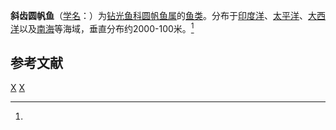 {{Speciesbox
| genus = Cyclothone
| species = acclinidens
| authority = (Garman, 1899)<ref name='id5436'>{{cite web| url =http://www.bioinfo.cn/db05/BjdwSpecies.php?action=view&id=5436| title =斜齿圆帆鱼| work =《中国动物物种编目数据库》| publisher =中国科学院微生物研究所| author =中国科学院动物研究所| accessdate =2009-04-11| deadurl =yes| archiveurl =https://web.archive.org/web/20131203122335/http://www.bioinfo.cn/db05/BjdwSpecies.php?action=view| archivedate =2013-12-03}}</ref>
}}

'''斜齿圆帆鱼'''（[[学名|学名]]：{{lang|la|''Cyclothone acclinidens''}}）为[[钻光鱼科|钻光鱼科]][[圆帆鱼属|圆帆鱼属]]的[[鱼类|鱼类]]。分布于[[印度洋|印度洋]]、[[太平洋|太平洋]]、[[大西洋|大西洋]]以及[[南海|南海]]等海域，垂直分布约2000-100米。<ref name='id5436'/>

== 参考文献 ==
{{reflist}}

{{Taxonbar|from=Q1039228}}

[[Category:圓罩魚屬|X]]
[[Category:1899年描述的鱼类|X]]


{{鮭形目小作品}}